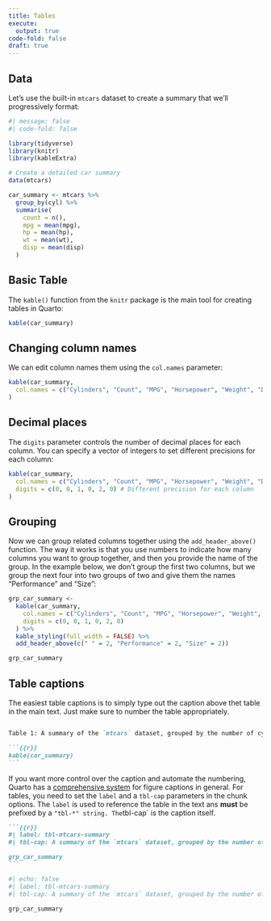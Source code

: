 ```yaml
---
title: Tables
execute: 
  output: true
code-fold: false
draft: true
---
```


## Data

Let's use the built-in `mtcars` dataset to create a summary that we'll progressively format:

```r
#| message: false
#| code-fold: false

library(tidyverse)
library(knitr)
library(kableExtra)

# Create a detailed car summary
data(mtcars)

car_summary <- mtcars %>%
  group_by(cyl) %>%
  summarise(
    count = n(),
    mpg = mean(mpg),
    hp = mean(hp),
    wt = mean(wt),
    disp = mean(disp)
  )
```

## Basic Table

The `kable()` function from the `knitr` package is the main tool for creating tables in Quarto:

```r
kable(car_summary)
```

## Changing column names

We can edit column names them using the `col.names` parameter:

```r
kable(car_summary,
  col.names = c("Cylinders", "Count", "MPG", "Horsepower", "Weight", "Displacement")
)
```

## Decimal places

The `digits` parameter controls the number of decimal places for each column. You can specify a vector of integers to set different precisions for each column:

```r
kable(car_summary,
  col.names = c("Cylinders", "Count", "MPG", "Horsepower", "Weight", "Displacement"),
  digits = c(0, 0, 1, 0, 2, 0) # Different precision for each column
)
```

## Grouping

Now we can group related columns together using the `add_header_above()` function. The way it works is that you use numbers to indicate how many columns you want to group together, and then you provide the name of the group. In the example below, we don't group the first two columns, but we group the next four into two groups of two and give them the names "Performance" and "Size":

```r
grp_car_summary <-
  kable(car_summary,
    col.names = c("Cylinders", "Count", "MPG", "Horsepower", "Weight", "Displacement"),
    digits = c(0, 0, 1, 0, 2, 0)
  ) %>%
  kable_styling(full_width = FALSE) %>%
  add_header_above(c(" " = 2, "Performance" = 2, "Size" = 2))

grp_car_summary
```



## Table captions

The easiest table captions is to simply type out the caption above thet table in the main text. Just make sure to number the table appropriately. 

````markdown

Table 1: A summary of the `mtcars` dataset, grouped by the number of cylinders. The table shows the count of cars, average miles per gallon (MPG), horsepower, weight, and displacement.

```{{r}}
kable(car_summary)
```
````

If you want more control over the caption and automate the numbering, Quarto has a [comprehensive system](https://quarto.org/docs/authoring/figures.html) for figure captions in general. For tables, you need to set the `label` and a `tbl-cap` parameters in the chunk options. The `label` is used to reference the table in the text ans **must** be prefixed by a `"tbl-*" string. The `tbl-cap` is the caption itself.

````markdown
```{{r}}
#| label: tbl-mtcars-summary
#| tbl-cap: A summary of the `mtcars` dataset, grouped by the number of cylinders. The table shows the count of cars, average miles per gallon (MPG), horsepower, weight, and displacement.

grp_car_summary
```
````

```r
#| echo: false
#| label: tbl-mtcars-summary
#| tbl-cap: A summary of the `mtcars` dataset, grouped by the number of cylinders. The table shows the count of cars, average miles per gallon (MPG), horsepower, weight, and displacement.

grp_car_summary
```